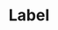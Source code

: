 ---
title: Label
description: ''
draft: true
repo: https://github.com
accessibility: https://github.com
---